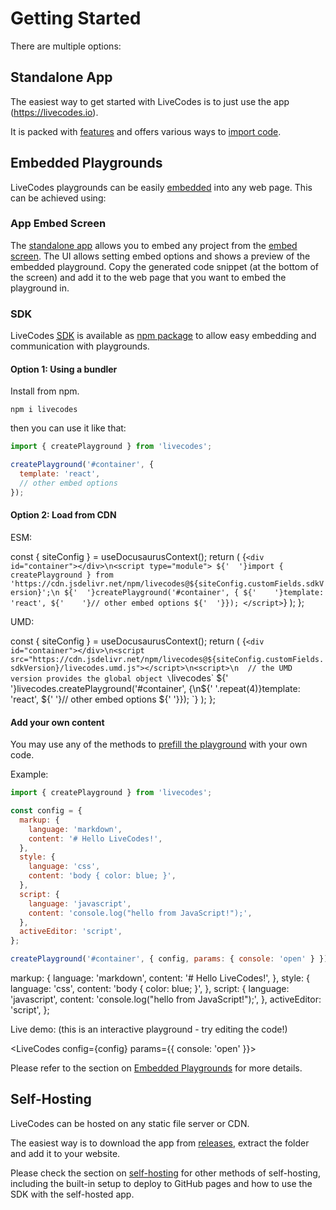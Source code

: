 # Getting Started


There are multiple options:

## Standalone App

The easiest way to get started with LiveCodes is to just use the app (https://livecodes.io).

It is packed with [features](./features/index.mdx) and offers various ways to [import code](./features/import.mdx).

## Embedded Playgrounds

LiveCodes playgrounds can be easily [embedded](./features/embeds.mdx) into any web page. This can be achieved using:

### App Embed Screen

The [standalone app](#standalone-app) allows you to embed any project from the [embed screen](./features/embeds.mdx). The UI allows setting embed options and shows a preview of the embedded playground.
Copy the generated code snippet (at the bottom of the screen) and add it to the web page that you want to embed the playground in.

### SDK

LiveCodes [<abbr title="Software Development Kit">SDK</abbr>](./sdk/index.mdx) is available as [npm package](https://www.npmjs.com/package/livecodes) to allow easy embedding and communication with playgrounds.

#### Option 1: Using a bundler

Install from npm.

```shell
npm i livecodes
```

then you can use it like that:

```js title="index.js"
import { createPlayground } from 'livecodes';

createPlayground('#container', {
  template: 'react',
  // other embed options
});
```

#### Option 2: Load from CDN

ESM:


  const { siteConfig } = useDocusaurusContext();
  return (
    <CodeBlock title="index.html" language="html">
      {`<div id="container"></div>\n<script type="module">
${'  '}import { createPlayground } from 'https://cdn.jsdelivr.net/npm/livecodes@${siteConfig.customFields.sdkVersion}';\n
${'  '}createPlayground('#container', {
${'    '}template: 'react',
${'    '}// other embed options
${'  '}});
</script>`}
    </CodeBlock>
  );
};

<ESMCode />

UMD:

  const { siteConfig } = useDocusaurusContext();
  return (
    <CodeBlock title="index.html" language="html">
      {`<div id="container"></div>\n<script src="https://cdn.jsdelivr.net/npm/livecodes@${siteConfig.customFields.sdkVersion}/livecodes.umd.js"></script>\n<script>\n  // the UMD version provides the global object \`livecodes\`
${' '}livecodes.createPlayground('#container', {\n${' '.repeat(4)}template: 'react',
${'    '}// other embed options
${' '}});
</script>
`}
    </CodeBlock>
  );
};

<UMDCode />

#### Add your own content

You may use any of the methods to [prefill the playground](./features/code-prefill.mdx) with your own code.

Example:

```js title="index.js"
import { createPlayground } from 'livecodes';

const config = {
  markup: {
    language: 'markdown',
    content: '# Hello LiveCodes!',
  },
  style: {
    language: 'css',
    content: 'body { color: blue; }',
  },
  script: {
    language: 'javascript',
    content: 'console.log("hello from JavaScript!");',
  },
  activeEditor: 'script',
};

createPlayground('#container', { config, params: { console: 'open' } });
```

  markup: {
    language: 'markdown',
    content: '# Hello LiveCodes!',
  },
  style: {
    language: 'css',
    content: 'body { color: blue; }',
  },
  script: {
    language: 'javascript',
    content: 'console.log("hello from JavaScript!");',
  },
  activeEditor: 'script',
};

Live demo:
(this is an interactive playground - try editing the code!)

<LiveCodes config={config} params={{ console: 'open' }}></LiveCodes>

Please refer to the section on [Embedded Playgrounds](./features/embeds.mdx) for more details.

## Self-Hosting

LiveCodes can be hosted on any static file server or CDN.

The easiest way is to download the app from [releases](https://github.com/live-codes/livecodes/releases), extract the folder and add it to your website.

Please check the section on [self-hosting](./features/self-hosting.mdx) for other methods of self-hosting, including the built-in setup to deploy to GitHub pages and how to use the SDK with the self-hosted app.
